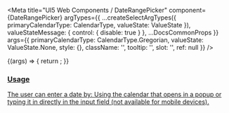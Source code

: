 
<Meta
  title="UI5 Web Components / DateRangePicker"
  component={DateRangePicker}
  argTypes={{
    ...createSelectArgTypes({ primaryCalendarType: CalendarType, valueState: ValueState }),
    valueStateMessage: { control: { disable: true } },
    ...DocsCommonProps
  }}
  args={{
    primaryCalendarType: CalendarType.Gregorian,
    valueState: ValueState.None,
    style: {},
    className: '',
    tooltip: '',
    slot: '',
    ref: null
  }}
/>

<DocsHeader />

<Canvas>
  <Story name="Default">
    {(args) => {
      return <DateRangePicker {...args} />;
    }}
  </Story>
</Canvas>

<ArgsTable story="." />
<div style={{ fontFamily: 'var(--sapFontFamily)', fontSize: 'var(--sapFontSize)', color: 'var(--sapTextColor)' }}>
  <h3 id="usage" tabindex="-1">
    <a aria-hidden="true" href="#usage" tabindex="-1" target="_self" class="css-yi0p10" />
    Usage
  </h3>
  The user can enter a date by: Using the calendar that opens in a popup or typing it in directly in the input field (not
  available for mobile devices).
</div>
